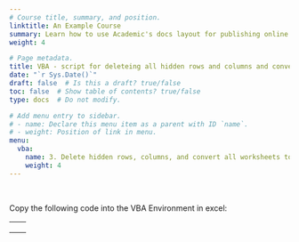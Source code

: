 ```yaml
---
# Course title, summary, and position.
linktitle: An Example Course
summary: Learn how to use Academic's docs layout for publishing online courses, software documentation, and tutorials.
weight: 4

# Page metadata.
title: VBA - script for deleteing all hidden rows and columns and converting formulas in an excel workbook to values across all worksheets
date: "`r Sys.Date()`"
draft: false  # Is this a draft? true/false
toc: false  # Show table of contents? true/false
type: docs  # Do not modify.

# Add menu entry to sidebar.
# - name: Declare this menu item as a parent with ID `name`.
# - weight: Position of link in menu.
menu:
  vba:
    name: 3. Delete hidden rows, columns, and convert all worksheets to values
    weight: 4
---
```


<br>

<html>

<style>
p.indent {
    text-indent: 30px;
}

div.a {
  line-height:130%;
}


</style>

Copy the following code into the VBA Environment in excel:

---
<div class="a"> <p style="font-family:consolas"> <font color = blue> Sub </font color>  DeleteHidden_ConvertToValuesAllWorksheets()
<br>
<br>
<font color=green> \' Convert Formulas To Values On All Worksheets </font color>
<br> &nbsp;&nbsp;&nbsp;<font color = blue> Dim</font color> ws <font color=blue> As</font color>  Worksheet, rng  </font color> <font color=blue> As </font color> Range
<br> &nbsp;&nbsp;&nbsp;&nbsp;&nbsp;&nbsp;&nbsp; <font color=blue> For Each </font color> ws <font color=blue> In </font color> ActiveWorkbook.Worksheets
<br> &nbsp;&nbsp;&nbsp;&nbsp;&nbsp;&nbsp;&nbsp;<font color=blue> For Each </font color> rng <font color=blue> In </font color> ws.UsedRange
<br> &nbsp;&nbsp;&nbsp;&nbsp;&nbsp;&nbsp;&nbsp;&nbsp;&nbsp;&nbsp;&nbsp; <font color=blue> If </font color> rng.HasFormula <font color=blue> Then </font color>
<br> &nbsp;&nbsp;&nbsp;&nbsp;&nbsp;&nbsp;&nbsp;&nbsp;&nbsp;&nbsp;&nbsp; rng.Formula = rng.Value
<br> &nbsp;&nbsp;&nbsp;&nbsp;&nbsp;&nbsp;&nbsp; <font color=blue> End If </font color>
<br> &nbsp;&nbsp;&nbsp;&nbsp;&nbsp;&nbsp;&nbsp;&nbsp;&nbsp;&nbsp;&nbsp; <font color=blue> Next </font color> rng
<br> &nbsp;&nbsp;&nbsp;&nbsp;&nbsp;&nbsp;&nbsp;&nbsp;&nbsp;&nbsp;&nbsp; <font color=blue> Next </font color> ws
<br>
<br> <font color=green> \' delete all Hidden rows-columns in all sheets </font color>
<br>&nbsp;&nbsp;&nbsp;&nbsp;&nbsp;&nbsp;&nbsp; <font color=blue> Dim </font color> r <font color=blue> As Long </font color>, c  <font color=blue> As Long </font color>, x  <font color=blue> As Long </font color>
<br> &nbsp;&nbsp;&nbsp;&nbsp;&nbsp;&nbsp;&nbsp; Application.ScreenUpdating = <font color=blue> False </font color>
<br> &nbsp;&nbsp;&nbsp;&nbsp;&nbsp;&nbsp;&nbsp;<font color=blue> For Each </font color> ws <font color=blue> In </font color> Sheets
<br> r = ws.Cells.Find(What:=\"\*\", SearchOrder:=xlByRows, SearchDirection:=xlPrevious).Row
<br> c = ws.Cells.Find(What:=\"\*\", SearchOrder:=xlByColumns, SearchDirection:=xlPrevious).Column
<br> &nbsp;&nbsp;&nbsp;&nbsp;&nbsp;&nbsp;&nbsp; <font color=blue> For </font color> x = r <font color=blue> To </font color> 1 <font color=blue> Step </font color> -1
<br> &nbsp;&nbsp;&nbsp;&nbsp;&nbsp;&nbsp;&nbsp; <font color=blue> If </font color> ws.Rows(x).Hidden = <font color=blue> True </font color>  <font color=blue> Then </font color> ws.Rows(x).Delete
<br> <font color=blue> Next </font color>
<br> &nbsp;&nbsp;&nbsp;&nbsp;&nbsp;&nbsp;&nbsp; <font color=blue> For </font color> x = c <font color=blue> To </font color> 1 <font color=blue> Step </font color> -1
<br> &nbsp;&nbsp;&nbsp;&nbsp;&nbsp;&nbsp;&nbsp;<font color=blue> If </font color> ws.Columns(x).Hidden = <font color=blue> True </font color>  <font color=blue> Then </font color> ws.Columns(x).Delete
<br> <font color=blue> Next </font color>
<br> <font color=blue> Next </font color>
<br> Application.ScreenUpdating = <font color=blue> True </font color>
<br>
<br> <font color = blue> End Sub </font color> 
</p>

</div>

</html>

---